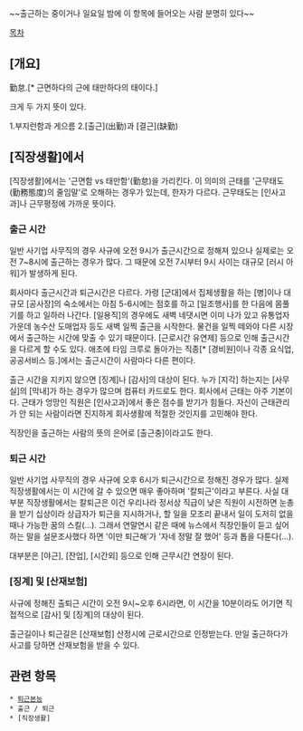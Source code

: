 ~~출근하는 중이거나 일요일 밤에 이 항목에 들어오는 사람 분명히 있다~~

[[목차]]
== [개요] ==
勤怠.[* 근면하다의 근에 태만하다의 태이다.]

크게 두 가지 뜻이 있다.

1.부지런함과 게으름 
2.[출근](出勤)과 [결근](缺勤)

== [직장생활]에서 ==
[직장생활]에서는 '근면함 vs 태만함'(勤怠)을 가리킨다. 이 의미의 근태를 '근무태도(勤務態度)의 줄임말'로 오해하는 경우가 있는데, 한자가 다르다. 근무태도는 [인사고과]나 근무평정에 가까운 뜻이다.

=== 출근 시간 ===
일반 사기업 사무직의 경우 사규에 오전 9시가 출근시간으로 정해져 있으나 실제로는 오전 7~8시에 출근하는 경우가 많다. 그 때문에 오전 7시부터 9시 사이는 대규모 [러시 아워]가 발생하게 된다.

회사마다 출근시간과 퇴근시간은 다르다. 가령 [군대]에서 집체생활을 하는 [병]이나 대규모 [공사장]의 숙소에서는 아침 5-6시에는 점호를 하고 [일조행사]를 한 다음에 몸풀기를 하고 일하러 나간다. [일용직]의 경우에도 새벽 네댓시면 이미 나가 있고 유통업자 가운데 농수산 도매업자 등도 새벽 일찍 출근을 시작한다. 물건을 일찍 떼와야 다른 시장에서 출근하는 시간에 맞출 수 있기 때문이다. [근로시간 유연제] 등으로 인해 출근시간을 다르게 할 수도 있다. 애초에 타임 크루로 돌아가는 직종[* [경비원]이나 각종 요식업, 공공서비스 등.]에서는 출근시간이 사람마다 다른 편이다.

출근 시간을 지키지 않으면 [징계]나 [감사]의 대상이 된다. 누가 [지각] 하는지는 [사무실]의 [막내]가 하는 경우가 많으며 컴퓨터 카드로도 한다. 회사에서 근태는 아주 기본이다. 근태가 엉망인 직원은 [인사고과]에서 좋은 점수를 받기가 힘들다. 자신이 근태관리가 안 되는 사람이라면 진지하게 회사생활에 적절한 것인지를 고민해야 한다.

직장인을 출근하는 사람의 뜻의 은어로 [출근충]이라고도 한다.

=== 퇴근 시간 ===
일반 사기업 사무직의 경우 사규에 오후 6시가 퇴근시간으로 정해진 경우가 많다. 실제 직장생활에서는 이 시간에 갈 수 있으면 매우 좋아하며 '칼퇴근'이라고 부른다. 사실 대부분 직장생활에서는 칼퇴근은 이건 우리나라 정서상 직급이 낮은 직원이 시전하면 눈총을 받기 십상이라 상급자가 퇴근을 지시하거나, 할 일을 모조리 끝내서 일이 도저히 없을 때나 가능한 꿈의 스킬(...). 그래서 연말연시 같은 때에 뉴스에서 직장인들이 듣고 싶어하는 말을 설문조사했다 하면 '이만 퇴근해'가 '자네 정말 잘 했어' 등과 톱을 다툰다(...).

대부분은 [야근], [잔업], [시간외] 등으로 인해 근무시간 연장이 된다.

=== [징계] 및 [산재보험] ===
사규에 정해진 출퇴근 시간이 오전 9시~오후 6시라면, 이 시간을 10분이라도 어기면 직접적으로 [감사] 및 [징계]의 대상이 된다.

출근길이나 퇴근길은 [산재보험] 산정시에 근로시간으로 인정받는다. 만일 출근하다가 사고를 당하면 산재보험을 받을 수 있다.

== 관련 항목 ==
 * [[퇴근본능]]
 * 출근 / 퇴근
 * [직장생활]
